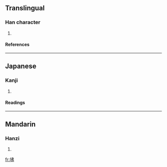 ==Translingual==
===Han character===
{{Han char|rn=32|rad=土|as=05|sn=8|four=4512<sub>7</sub>|canj=土中中弓 (GLLN)}}
# {{defn|Han}}
====References====
{{Han ref|kx=0226.320|dkj=04987|dj=0462.090|hdz=10435.140|uh=5772|ud=22386|bh=CBF3|bd=52211}}
----
==Japanese==
===Kanji===
{{ja-kanji|grade=|rs=土05}}
# {{defn|Japanese}} 
====Readings====
{{ja-readings|on=[[ふつ]] (futsu), [[ぶち]] (buchi), [[へつ]] (hetsu), [[べち]] (bechi)|kun=}}
----
==Mandarin==
===Hanzi===
{{cmn-hanzi|pin=[[fó]] (fo2)|wg=fo<sup>2</sup>}}
# {{defn|Mandarin}}

[[fr:坲]]